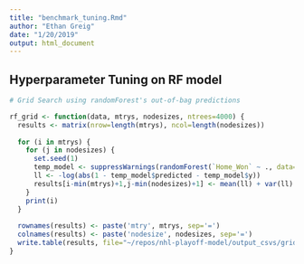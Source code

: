 ```yaml
---
title: "benchmark_tuning.Rmd"
author: "Ethan Greig"
date: "1/20/2019"
output: html_document
---
```


## Hyperparameter Tuning on RF model
```r
# Grid Search using randomForest's out-of-bag predictions 

rf_grid <- function(data, mtrys, nodesizes, ntrees=4000) {
  results <- matrix(nrow=length(mtrys), ncol=length(nodesizes))
  
  for (i in mtrys) {
    for (j in nodesizes) {
      set.seed(1)
      temp_model <- suppressWarnings(randomForest(`Home_Won` ~ ., data=data, ntree=ntrees, mtry=i, nodesize=j))
      ll <- -log(abs(1 - temp_model$predicted - temp_model$y))
      results[i-min(mtrys)+1,j-min(nodesizes)+1] <- mean(ll) + var(ll)
    }
    print(i)
  }
  
  rownames(results) <- paste('mtry', mtrys, sep='=')
  colnames(results) <- paste('nodesize', nodesizes, sep='=')
  write.table(results, file="~/repos/nhl-playoff-model/output_csvs/grid_search_random_forest.csv", sep=',', col.names=NA)
}
```